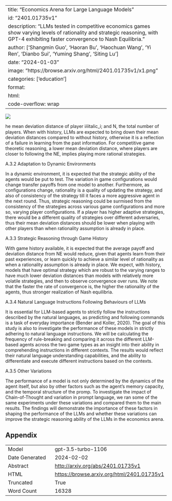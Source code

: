 
---
title: "Economics Arena for Large Language Models"
id: "2401.01735v1"
description: "LLMs tested in competitive economics games show varying levels of rationality and strategic reasoning, with GPT-4 exhibiting faster convergence to Nash Equilibria."
author: ['Shangmin Guo', 'Haoran Bu', 'Haochuan Wang', 'Yi Ren', 'Dianbo Sui', 'Yuming Shang', 'Siting Lu']
date: "2024-01-03"
image: "https://browse.arxiv.org/html/2401.01735v1/x1.png"
categories: ['education']
format:
  html:
    code-overflow: wrap
---

![](https://browse.arxiv.org/html/2401.01735v1/x1.png)

he mean deviation distance of player i𝑖iitalic_i; and N, the total number of players.
When with history, LLMs are expected to bring down their mean deviation distances compared to without history, otherwise it is a reflection of a failure in learning from the past information. For competitive game theoretic reasoning, a lower mean deviation distance, where players are closer to following the NE, implies playing more rational strategies.




A.3.2 Adaptation to Dynamic Environments

In a dynamic environment, it is expected that the strategic ability of the agents would be put to test.
The variation in game configurations would change transfer payoffs from one model to another.
Furthermore, as configurations change, rationality is a quality of updating the strategy, and also of consistency of the strategy till it faces a more aggressive agent in the next round.
Thus, strategic reasoning could be surmised from the consistency of the strategies across various game configurations and more so, varying player configurations.
If a player has higher adaptive strategies, there would be a different quality of strategies over different adversaries, thus their mean deviation distances should be lower when playing with other players than when rationality assumption is already in place.




A.3.3 Strategic Reasoning through Game History

With game history available, it is expected that the average payoff and deviation distance from NE would reduce, given that agents learn from their past experiences, or learn quickly to achieve a similar level of rationality as when a rationality assumption is already in place.
We expect, with history, models that have optimal strategy which are robust to the varying ranges to have much lower deviation distances than models with relatively more volatile strategies, and then to observe convergence over runs.
We note that the faster the rate of convergence is, the higher the rationality of the agents, thus stronger realization of Nash equilibria.




A.3.4 Natural Language Instructions Following Behaviours of LLMs

It is essential for LLM-based agents to strictly follow the instructions described by the natural languages, as predicting and following commands is a task of everyday importance (Bender and Koller, 2020).
The goal of this study is also to investigate the performance of these models in strictly adhering to natural language instructions.
We will be calculating the frequency of rule-breaking and comparing it across the different LLM-based agents across the two game types as an insight into their ability in comprehending instructions in different contexts.
The results would reflect their natural language understanding capabilities, and the ability to differentiate and execute different instructions based on the contexts.




A.3.5 Other Variations

The performance of a model is not only determined by the dynamics of the agent itself, but also by other factors such as the agent's memory capacity, and the temporal structure of the promp.
To investigate the impact of Chain-of-Thought and variation in prompt language, we ran some of the same experiments under these variations and compared them to the main results.
The findings will demonstrate the importance of these factors in shaping the performance of the LLMs and whether these variations can improve the strategic reasoning ability of the LLMs in the economics arena.

## Appendix

|          |          |
|----------|----------|
| Model     | gpt-3.5-turbo-1106       |
| Date Generated     | 2024-02-02       |
| Abstract | [http://arxiv.org/abs/2401.01735v1](http://arxiv.org/abs/2401.01735v1)        |
| HTML     | [https://browse.arxiv.org/html/2401.01735v1](https://browse.arxiv.org/html/2401.01735v1)       |
| Truncated       | True       |
| Word Count       | 16328       |